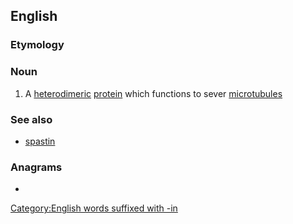 ==English==

===Etymology===
{{suf|en|katana|in}}

===Noun===
{{wikipedia}}
{{en-noun|-}}

# {{lb|en|protein}} A [[heterodimeric]] [[protein]] which functions to sever [[microtubule]]s

===See also===
* [[spastin]]

===Anagrams===
* {{anagrams|en|a=aaiknnt|Kantian|Tankian}}

[[Category:English words suffixed with -in]]
